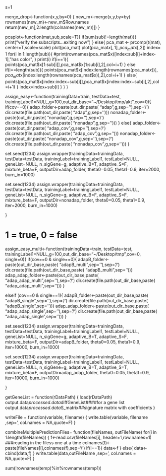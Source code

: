 
s=1

merge_drop<-function(x,y,by=0)
{
  new_m<-merge(x,y,by=by)
  rownames(new_m)<-new_m$Row.names
  return(new_m[,2:length(colnames(new_m))])
}




pcaplot<-function(mat,sub,scale=T){
  if(sum(sub)!=length(mat)){
    print("verify the subscripts...exiting now")
    }
  else{
    pca_mat <- prcomp(t(mat), center=T,scale=scale)
    plot(pca_mat)
    plot(pca_mat$x[,1],pca_mat$x[,2])
    index= 1
    for(i in 1:length(sub)){
      #print(rownames(pca_mat$x)[index:sub[i]+index-1],"has color", )
      print(i)
      if(i==1){
        points(pca_mat$x[1:sub[i]],pca_mat$x[1:sub[i],2],col=i+1)
        }
      else if(i==length(sub)){
         points(pca_mat$x[index:length(rownames(pca_mat$x))],pca_mat$x[index:length(rownames(pca_mat$x)),2],col=i+1)
         }
      else{
        points(pca_mat$x[index:index+sub[i]],pca_mat$x[index:index+sub[i],2],col=i+1)
        }
       index=index+sub[i]
      }
  }
}


assign_easy<-function(trainingData=train, testData=test, trainingLabel1=NULL,g=100,out_dir_base="~/Desktop/tmp/akt",cov=0){
if(cov==0){
  adap_folder<-paste(out_dir,paste( "adap",g,sep=''),sep='/')
  dir.create(file.path(out_dir,paste( "adap",g,sep='')))
  nonadap_folder<-paste(out_dir,paste( "nonadap",g,sep=''),sep='/')
  dir.create(file.path(out_dir,paste( "nonadap",g,sep='')))
  }
else{
  adap_folder<-paste(out_dir,paste( "adap_cov",g,sep=''),sep='/')
  dir.create(file.path(out_dir,paste( "adap_cov",g,sep='')))
  nonadap_folder<-paste(out_dir,paste( "nonadap_cov",g,sep=''),sep='/')
  dir.create(file.path(out_dir,paste( "nonadap_cov",g,sep='')))
}

set.seed(1234)
assign.wrapper(trainingData=trainingData, testData=testData, trainingLabel=trainingLabel1, testLabel=NULL, geneList=NULL, n_sigGene=g, adaptive_B=T, adaptive_S=F, mixture_beta=F, outputDir=adap_folder, theta0=0.05, theta1=0.9, iter=2000, burn_in=1000)  

set.seed(1234)
assign.wrapper(trainingData=trainingData, testData=testData, trainingLabel=trainingLabel1, testLabel=NULL, geneList=NULL, n_sigGene=g, adaptive_B=F, adaptive_S=F, mixture_beta=F, outputDir=nonadap_folder, theta0=0.05, theta1=0.9, iter=2000, burn_in=1000)  

}

## 
# 1 = true, 0 = false
assign_easy_multi<-function(trainingData=train, testData=test, trainingLabel1=NULL,g=100,out_dir_base="~/Desktop/tmp",cov=0, single=0){
if(cov==0 & single==0){
  adapB_folder<-paste(out_dir_base,paste( "adapB_multi",sep=''),sep='/')
  dir.create(file.path(out_dir_base,paste( "adapB_multi",sep='')))
  adap_adap_folder<-paste(out_dir_base,paste( "adap_adap_multi",sep=''),sep='/')
  dir.create(file.path(out_dir_base,paste( "adap_adap_multi",sep='')))
  }

elseif (cov==0 & single==1){
  adapB_folder<-paste(out_dir_base,paste( "adapB_single",sep=''),sep='/')
  dir.create(file.path(out_dir_base,paste( "adapB_single",sep='')))
  adap_adap_folder<-paste(out_dir_base,paste( "adap_adap_single",sep=''),sep='/')
  dir.create(file.path(out_dir_base,paste( "adap_adap_single",sep='')))
  }


set.seed(1234)
assign.wrapper(trainingData=trainingData, testData=testData, trainingLabel=trainingLabel1, testLabel=NULL, geneList=NULL, n_sigGene=g, adaptive_B=T, adaptive_S=F, mixture_beta=F, outputDir=adapB_folder, theta0=0.05, theta1=0.9, iter=10000, burn_in=1000)  

set.seed(1234)
assign.wrapper(trainingData=trainingData, testData=testData, trainingLabel=trainingLabel1, testLabel=NULL, geneList=NULL, n_sigGene=g, adaptive_B=T, adaptive_S=T, mixture_beta=F, outputDir=adap_adap_folder, theta0=0.05, theta1=0.9, iter=10000, burn_in=1000) 

}

getGeneList = function(rDataPath) {
load(rDataPath)
output.data$processed.data$diffGeneList####for a gene list
output.data$processed.data$S_matrix##signature matrix with coefficients
}


writeFile = function(variable, filename) {
write.table(variable, filename ,sep='\t', col.names = NA,quote=F)
}


combineMultiplePredictionFiles= function(fileNames, outFileName)
for(i in 1:length(fileNames))
  {
   f<-read.csv(fileNames[i], header=1,row.names=1) ###reading in the filess one at a time
  colnames(f)<-paste(fileNames[i],colnames(f),sep='/')
  if(i==1){
    data<-f
    }
  else{
    data<-cbind(data,f)
    }
  write.table(data,outFileName ,sep='\t', col.names = NA,quote=F)
  }

sum(!rownames(temp)%in%rownames(temp1))
